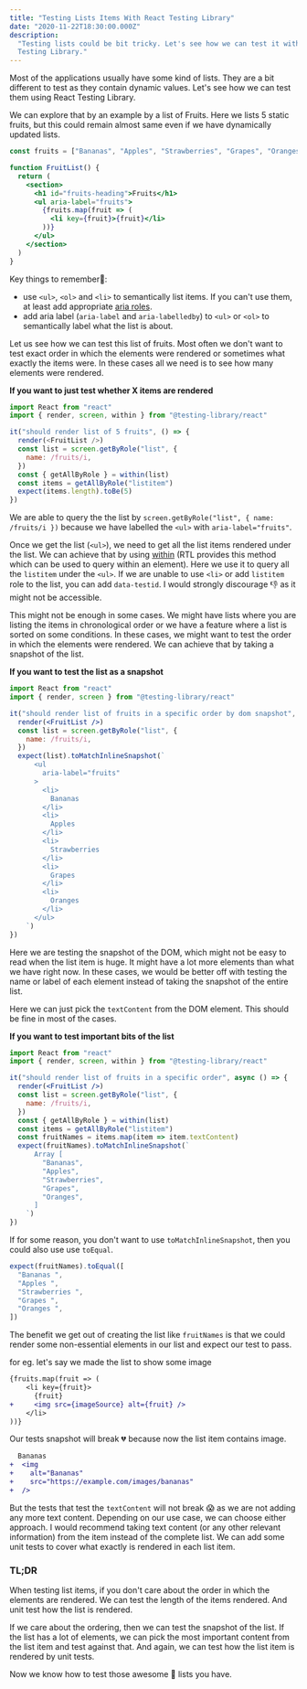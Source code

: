 ```yaml
---
title: "Testing Lists Items With React Testing Library"
date: "2020-11-22T18:30:00.000Z"
description:
  "Testing lists could be bit tricky. Let's see how we can test it with React
  Testing Library."
---
```


Most of the applications usually have some kind of lists. They are a bit
different to test as they contain dynamic values. Let's see how we can test them
using React Testing Library.

We can explore that by an example by a list of Fruits. Here we lists 5 static
fruits, but this could remain almost same even if we have dynamically updated
lists.

```jsx
const fruits = ["Bananas", "Apples", "Strawberries", "Grapes", "Oranges"]

function FruitList() {
  return (
    <section>
      <h1 id="fruits-heading">Fruits</h1>
      <ul aria-label="fruits">
        {fruits.map(fruit => (
          <li key={fruit}>{fruit}</li>
        ))}
      </ul>
    </section>
  )
}
```

Key things to remember📝:

- use `<ul>`, `<ol>` and `<li>` to semantically list items. If you can't use
  them, at least add appropriate
  [aria roles](https://developer.mozilla.org/en-US/docs/Web/Accessibility/ARIA/Roles/List_role).
- add aria label (`aria-label` and `aria-labelledby`) to `<ul>` or `<ol>` to
  semantically label what the list is about.

Let us see how we can test this list of fruits. Most often we don't want to test
exact order in which the elements were rendered or sometimes what exactly the
items were. In these cases all we need is to see how many elements were
rendered.

**If you want to just test whether X items are rendered**

```js
import React from "react"
import { render, screen, within } from "@testing-library/react"

it("should render list of 5 fruits", () => {
  render(<FruitList />)
  const list = screen.getByRole("list", {
    name: /fruits/i,
  })
  const { getAllByRole } = within(list)
  const items = getAllByRole("listitem")
  expect(items.length).toBe(5)
})
```

We are able to query the the list by
`screen.getByRole("list", { name: /fruits/i })` because we have labelled the
`<ul>` with `aria-label="fruits"`.

Once we get the list (`<ul>`), we need to get all the list items rendered under
the list. We can achieve that by using
[within](https://testing-library.com/docs/dom-testing-library/api-helpers#within-and-getqueriesforelement-apis)
(RTL provides this method which can be used to query within an element). Here we
use it to query all the `listitem` under the `<ul>`. If we are unable to use
`<li>` or add `listitem` role to the list, you can add `data-testid`. I would
strongly discourage 👎 as it might not be accessible.

This might not be enough in some cases. We might have lists where you are
listing the items in chronological order or we have a feature where a list is
sorted on some conditions. In these cases, we might want to test the order in
which the elements were rendered. We can achieve that by taking a snapshot of
the list.

**If you want to test the list as a snapshot**

```jsx
import React from "react"
import { render, screen } from "@testing-library/react"

it("should render list of fruits in a specific order by dom snapshot", () => {
  render(<FruitList />)
  const list = screen.getByRole("list", {
    name: /fruits/i,
  })
  expect(list).toMatchInlineSnapshot(`
      <ul
        aria-label="fruits"
      >
        <li>
          Bananas
        </li>
        <li>
          Apples
        </li>
        <li>
          Strawberries
        </li>
        <li>
          Grapes
        </li>
        <li>
          Oranges
        </li>
      </ul>
    `)
})
```

Here we are testing the snapshot of the DOM, which might not be easy to read
when the list item is huge. It might have a lot more elements than what we have
right now. In these cases, we would be better off with testing the name or label
of each element instead of taking the snapshot of the entire list.

Here we can just pick the `textContent` from the DOM element. This should be
fine in most of the cases.

**If you want to test important bits of the list**

```jsx
import React from "react"
import { render, screen, within } from "@testing-library/react"

it("should render list of fruits in a specific order", async () => {
  render(<FruitList />)
  const list = screen.getByRole("list", {
    name: /fruits/i,
  })
  const { getAllByRole } = within(list)
  const items = getAllByRole("listitem")
  const fruitNames = items.map(item => item.textContent)
  expect(fruitNames).toMatchInlineSnapshot(`
      Array [
        "Bananas",
        "Apples",
        "Strawberries",
        "Grapes",
        "Oranges",
      ]
    `)
})
```

If for some reason, you don't want to use `toMatchInlineSnapshot`, then you
could also use use `toEqual`.

```js
expect(fruitNames).toEqual([
  "Bananas ",
  "Apples ",
  "Strawberries ",
  "Grapes ",
  "Oranges ",
])
```

The benefit we get out of creating the list like `fruitNames` is that we could
render some non-essential elements in our list and expect our test to pass.

for eg. let's say we made the list to show some image

```diff
{fruits.map(fruit => (
    <li key={fruit}>
      {fruit}
+     <img src={imageSource} alt={fruit} />
    </li>
))}
```

Our tests snapshot will break 💔 because now the list item contains image.

```diff
  Bananas
+  <img
+    alt="Bananas"
+    src="https://example.com/images/bananas"
+  />
```

But the tests that test the `textContent` will not break 😱 as we are not adding
any more text content. Depending on our use case, we can choose either approach.
I would recommend taking text content (or any other relevant information) from
the item instead of the complete list. We can add some unit tests to cover what
exactly is rendered in each list item.

### TL;DR

When testing list items, if you don't care about the order in which the elements
are rendered. We can test the length of the items rendered. And unit test how
the list is rendered.

If we care about the ordering, then we can test the snapshot of the list. If the
list has a lot of elements, we can pick the most important content from the list
item and test against that. And again, we can test how the list item is rendered
by unit tests.

Now we know how to test those awesome 🕺 lists you have.

